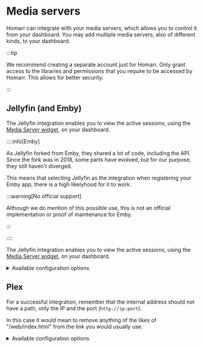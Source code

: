 # Media servers

Homarr can integrate with your media servers, which allows you to control it from your dashboard.
You may add multiple media servers, also of different kinds, to your dashboard.

:::tip

We recommend creating a separate account just for Homarr. Only grant access to the libraries and permissions that you require to be accessed by Homarr. This allows for better security.

:::


## Jellyfin (and Emby)
The Jellyfin integration enables you to view the active sessions, using the [Media Server widget](/docs/widgets/media-server), on your dashboard.

::::info[Emby]

As Jellyfin forked from Emby, they shared a lot of code, including the API. Since the fork was in 2018, some parts have evolved, but for our purpose, they still haven't diverged.

This means that selecting Jellyfin as the integration when registering your Emby app, there is a high likelyhood for it to work.

:::warning[No official support]

Although we do mention of this possible use, this is not an official implementation or proof of maintenance for Emby.

:::

::::

The Jellyfin integration enables you to view the active sessions, using the [Media Server widget](/docs/widgets/media-server), on your dashboard.

<details>
  <summary>
  Available configuration options
  </summary>
  <div>

| Field    | Type    | Description |
| -------- | ------- | ----------- |
| Username | Private | Username used for authentication |
| Password | Private | Password used for authentication |

  </div>
</details>

## Plex
For a successful integration, remember that the internal address should not have a path, only the IP and the port (``http://ip:port``).

In this case it would mean to remove anything of the likes of "/web/index.html" from the link you would usually use.

<details>
  <summary>
  Available configuration options
  </summary>
  <div>


| Field    | Type    | Description |
| -------- | ------- | ----------- |
| ApiToken | Private | Token used for authentication |

  </div>
</details>